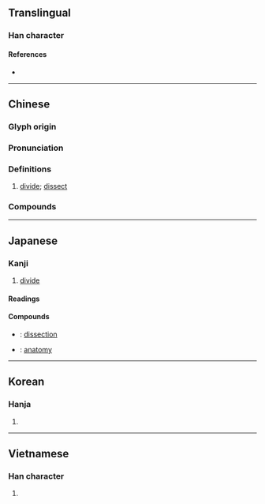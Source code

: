 {{character info/new}}
==Translingual==

===Han character===
{{Han char|rn=18|rad=刀|as=08|sn=10|four=02600|canj=YRLN|ids=⿰咅刂}}

====References====
* {{Han ref|kx=0141.030|dkj=02034|dj=0320.110|hdz=10345.130|uh=5256|ud=21078|bh=ADE5|bd=44517}}

----

==Chinese==
{{zh-forms}}

===Glyph origin===
{{Han etym}}

===Pronunciation===
{{zh-pron
|m=剖
|c=fau2,pau2
|h=pfs=pho
|md=
|mn=qz:phió/tw,xm,zz:phó͘
|w=
|mc=y
|oc=y
|cat=
}}

===Definitions===
{{zh-hanzi}}

# [[divide]]; [[dissect]]

===Compounds===
{{zh-der|剖開|解剖|解剖學}}

----

==Japanese==

===Kanji===
{{ja-kanji|grade=c|rs=刀08}}

# [[divide]]

====Readings====
{{ja-readings
|goon=ふ
|kanon=ほう
|kanyoon=ぼう
|kun=さ-く, わる
}}

====Compounds====
{{top2}}
* {{ja-r|解剖|かいぼう}}: [[dissection]]
{{mid2}}
* {{ja-r|解剖学|かいぼうがく}}: [[anatomy]]
{{bottom}}

----

==Korean==

===Hanja===
{{ko-hanja|hangeul=부|rv=bu|mr=pu}}

# {{defn|lang=ko|sort=刀08}}

----

==Vietnamese==

===Han character===
{{vi-hantu|[[phẩu]], [[bo]], [[mổ]], [[phẫu]]|rs=刀08}}

# {{defn|lang=vi|sort=刀08}}